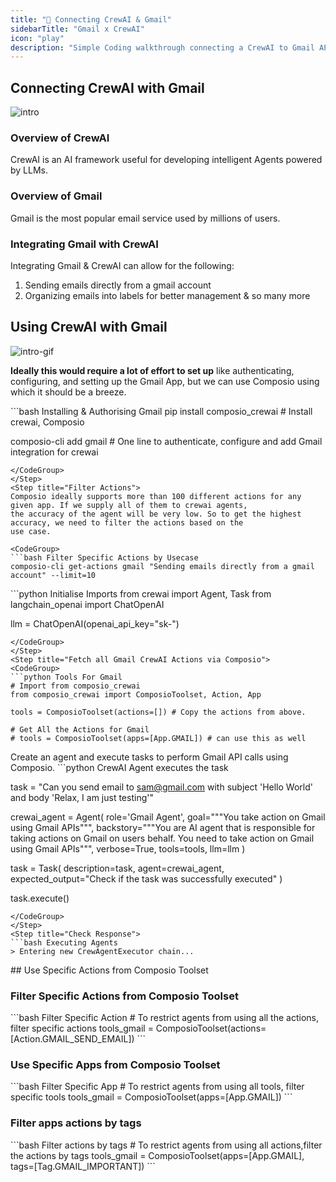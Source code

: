 ```yaml
---
title: "🚀 Connecting CrewAI & Gmail"
sidebarTitle: "Gmail x CrewAI"
icon: "play"
description: "Simple Coding walkthrough connecting a CrewAI to Gmail API. Connect CrewAI to Gmail to create agents to perform tasks using natural language. Code it in less than 5 mins"
---
```


## Connecting CrewAI with Gmail

![intro](/media/intro.jpg)

### Overview of CrewAI

CrewAI is an AI framework useful for developing intelligent Agents powered by LLMs.

### Overview of Gmail

Gmail is the most popular email service used by millions of users.

### Integrating Gmail with CrewAI

Integrating Gmail & CrewAI can allow for the following:

1. Sending emails directly from a gmail account
2. Organizing emails into labels for better management
   & so many more

## Using CrewAI with Gmail

![intro-gif](/media/intro.gif)

<Steps>
<Step title="Setting Up the Environment">

**Ideally this would require a lot of effort to set up** like authenticating, configuring, and setting up the Gmail App, but we can use Composio using which it should be a breeze.

<CodeGroup>
```bash Installing & Authorising Gmail
pip install composio_crewai # Install crewai, Composio

composio-cli add gmail # One line to authenticate, configure and add Gmail integration for crewai

```
</CodeGroup>
</Step>
<Step title="Filter Actions">
Composio ideally supports more than 100 different actions for any given app. If we supply all of them to crewai agents,
the accuracy of the agent will be very low. So to get the highest accuracy, we need to filter the actions based on the
use case.

<CodeGroup>
```bash Filter Specific Actions by Usecase
composio-cli get-actions gmail "Sending emails directly from a gmail account" --limit=10
```

</CodeGroup>

</Step>
<Step title="Import Base Packages">

<CodeGroup>
```python Initialise Imports
from crewai import Agent, Task
from langchain_openai import ChatOpenAI

llm = ChatOpenAI(openai_api_key="sk-<OPENAI KEY>")

```
</CodeGroup>
</Step>
<Step title="Fetch all Gmail CrewAI Actions via Composio">
<CodeGroup>
```python Tools For Gmail
# Import from composio_crewai
from composio_crewai import ComposioToolset, Action, App

tools = ComposioToolset(actions=[]) # Copy the actions from above.

# Get All the Actions for Gmail
# tools = ComposioToolset(apps=[App.GMAIL]) # can use this as well
```

</CodeGroup>
</Step>
<Step title="Execute the Agent">
Create an agent and execute tasks to perform Gmail API calls using Composio. 
<CodeGroup>
```python CrewAI Agent executes the task

task = "Can you send email to sam@gmail.com with subject 'Hello World' and body 'Relax, I am just testing'"

crewai_agent = Agent(
role='Gmail Agent',
goal="""You take action on Gmail using Gmail APIs""",
backstory="""You are AI agent that is responsible for taking actions on Gmail on users behalf. You need to take action on Gmail using Gmail APIs""",
verbose=True,
tools=tools,
llm=llm
)

task = Task(
description=task,
agent=crewai_agent,
expected_output="Check if the task was successfully executed"
)

task.execute()

```
</CodeGroup>
</Step>
<Step title="Check Response">
```bash Executing Agents
> Entering new CrewAgentExecutor chain...
```

</Step>
</Steps>
## Use Specific Actions from Composio Toolset

### Filter Specific Actions from Composio Toolset

<CodeGroup>
  ```bash Filter Specific Action 
  # To restrict agents from using all the actions, filter specific actions 
  tools_gmail = ComposioToolset(actions=[Action.GMAIL_SEND_EMAIL])
  ```
</CodeGroup>

### Use Specific Apps from Composio Toolset

<CodeGroup>
  ```bash Filter Specific App 
  # To restrict agents from using all tools, filter specific tools 
  tools_gmail = ComposioToolset(apps=[App.GMAIL]) 
  ```
</CodeGroup>

### Filter apps actions by tags

<CodeGroup>
  ```bash Filter actions by tags 
  # To restrict agents from using all actions,filter the actions by tags 
  tools_gmail = ComposioToolset(apps=[App.GMAIL], tags=[Tag.GMAIL_IMPORTANT]) 
  ```
</CodeGroup>
